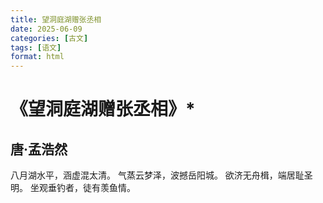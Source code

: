 ```yaml
---
title: 望洞庭湖赠张丞相
date: 2025-06-09
categories: [古文]
tags: [语文]
format: html
---
```

# 《望洞庭湖赠张丞相》*
## 唐·孟浩然
八月湖水平，涵虚混太清。
气蒸云梦泽，波撼岳阳城。
欲济无舟楫，端居耻圣明。
坐观垂钓者，徒有羡鱼情。